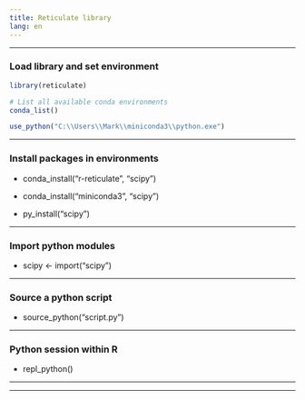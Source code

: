 ```yaml
---
title: Reticulate library
lang: en
---
```


***

### Load library and set environment

```r

library(reticulate)

# List all available conda environments
conda_list()

use_python("C:\\Users\\Mark\\miniconda3\\python.exe")

```

***

### Install packages in environments

* conda_install("r-reticulate", "scipy")

* conda_install("miniconda3", "scipy")

* py_install("scipy")

***

### Import python modules 

* scipy <- import("scipy")

***

### Source a python script

* source_python("script.py")

***

### Python session within R

* repl_python() 

***
***